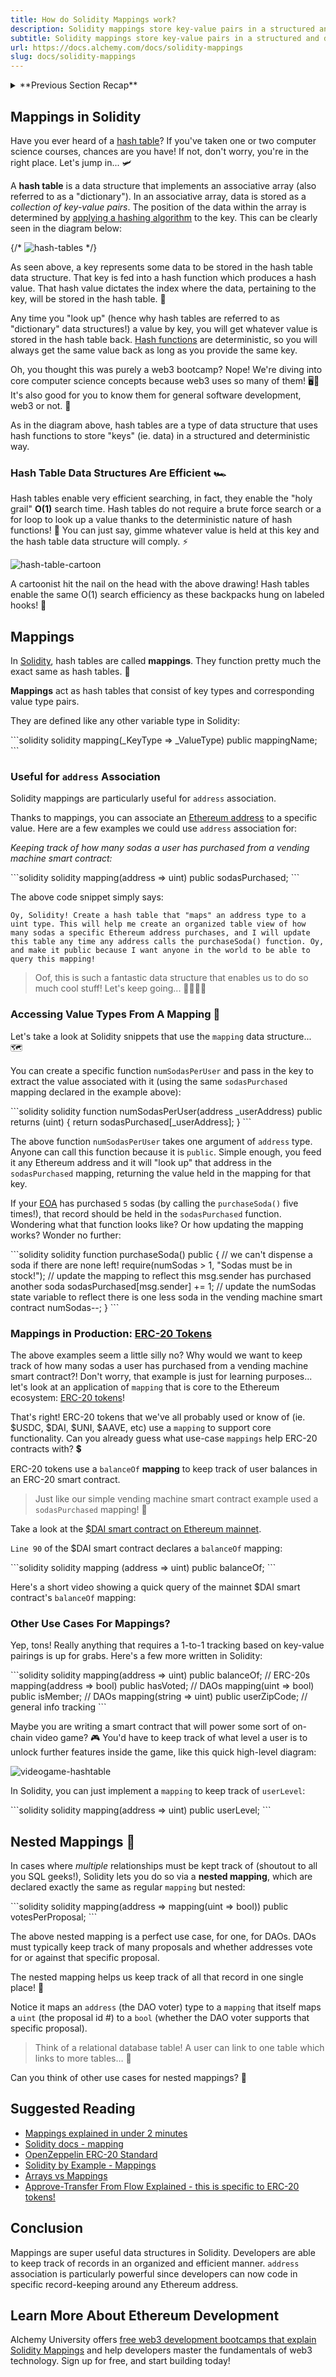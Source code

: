 ```yaml
---
title: How do Solidity Mappings work?
description: Solidity mappings store key-value pairs in a structured and deterministic way, useful for address association. They enable efficient searching and can be nested for complex relationships.
subtitle: Solidity mappings store key-value pairs in a structured and deterministic way, useful for address association. They enable efficient searching and can be nested for complex relationships.
url: https://docs.alchemy.com/docs/solidity-mappings
slug: docs/solidity-mappings
---
```


<details>
<summary>**Previous Section Recap**</summary>

In the previous section, we learned about Hardhat, a super powerful tool for building smart contracts. It is specifically designed to cover the entire pipeline including writing, testing, compiling and deploying smart contracts. 📜

[Hardhat](https://hardhat.org/) arrived at a timely time because we were just learning about the many artifacts produced out of the Solidity compilation process, mainly two that we care about as devs: the [ABI](/docs/smart-contract-abi) and the contract bytecode. Thanks to Hardhat, we are abstracted away from those artifacts to a level where it is much easier to work with them!

If you don't feel super comfortable with Hardhat yet (as we have many further activities that use it), don't worry BUT this is definitely one we would encourage you to go back and really refresh on. AU posted two different videos detailing every aspect of using Hardhat to compile and deploy smart contracts, you can check them out here:

1. [What is Hardhat?](https://university.alchemy.com/course/ethereum/md/639ac11a1422ec000466be36)
2. [Deploying & Interacting with Contracts](https://university.alchemy.com/course/ethereum/md/639a4cc4033c9b0004051a69)

</details>

## Mappings in Solidity

Have you ever heard of a [hash table](https://en.wikipedia.org/wiki/Hash_table)? If you've taken one or two computer science courses, chances are you have! If not, don't worry, you're in the right place. Let's jump in... 🛩

A **hash table** is a data structure that implements an associative array (also referred to as a "dictionary"). In an associative array, data is stored as a *collection of key-value pairs*. The position of the data within the array is determined by [applying a hashing algorithm](/docs/hashing-algorithm) to the key. This can be clearly seen in the diagram below:

{/* ![hash-tables](hash-table.png) */}

As seen above, a key represents some data to be stored in the hash table data structure. That key is fed into a hash function which produces a hash value. That hash value dictates the index where the data, pertaining to the key, will be stored in the hash table. 🧩

Any time you "look up" (hence why hash tables are referred to as "dictionary" data structures!) a value by key, you will get whatever value is stored in the hash table back. [Hash functions](https://en.wikipedia.org/wiki/Hash_function) are deterministic, so you will always get the same value back as long as you provide the same key.

<Info>
  Oh, you thought this was purely a web3 bootcamp? Nope! We're diving into core computer science concepts because web3 uses so many of them! 🖥🧪 It's also good for you to know them for general software development, web3 or not. 🤝
</Info>

As in the diagram above, hash tables are a type of data structure that uses hash functions to store "keys" (ie. data) in a structured and deterministic way.

### Hash Table Data Structures Are Efficient 🏎

Hash tables enable very efficient searching, in fact, they enable the "holy grail" **O(1)** search time. Hash tables do not require a brute force search or a for loop to look up a value thanks to the deterministic nature of hash functions! 🐐 You can just say, gimme whatever value is held at this key and the hash table data structure will comply. ⚡️

![hash-table-cartoon](Screen_Shot_2022-12-20_at_4.43.43_PM.png)

A cartoonist hit the nail on the head with the above drawing! Hash tables enable the same O(1) search efficiency as these backpacks hung on labeled hooks! 👏

## Mappings

In [Solidity](/docs/how-does-solidity-work), hash tables are called **mappings**. They function pretty much the exact same as hash tables. 🤷

**Mappings** act as hash tables that consist of key types and corresponding value type pairs.

They are defined like any other variable type in Solidity:

<CodeGroup>
  ```solidity solidity
  mapping(_KeyType => _ValueType) public mappingName;
  ```
</CodeGroup>

### Useful for `address` Association

Solidity mappings are particularly useful for `address` association.

Thanks to mappings, you can associate an [Ethereum address](/docs/what-is-ethereum) to a specific value. Here are a few examples we could use `address` association for:

*Keeping track of how many sodas a user has purchased from a vending machine smart contract:*

<CodeGroup>
  ```solidity solidity
  mapping(address => uint) public sodasPurchased;
  ```
</CodeGroup>

The above code snippet simply says:

`Oy, Solidity! Create a hash table that "maps" an address type to a uint type. This will help me create an organized table view of how many sodas a specific Ethereum address purchases, and I will update this table any time any address calls the purchaseSoda() function. Oy, and make it public because I want anyone in the world to be able to query this mapping!`

> Oof, this is such a fantastic data structure that enables us to do so much cool stuff! Let's keep going... 🏃‍♂️🏃‍♀️

### Accessing Value Types From A Mapping 🔎

Let's take a look at Solidity snippets that use the `mapping` data structure... 🗺

You can create a specific function `numSodasPerUser` and pass in the key to extract the value associated with it (using the same `sodasPurchased` mapping declared in the example above):

<CodeGroup>
  ```solidity solidity
  function numSodasPerUser(address _userAddress) public returns (uint) {
      return sodasPurchased[_userAddress];
  }
  ```
</CodeGroup>

The above function `numSodasPerUser` takes one argument of `address` type. Anyone can call this function because it is `public`. Simple enough, you feed it any Ethereum address and it will "look up" that address in the `sodasPurchased` mapping, returning the value held in the mapping for that key.

If your [EOA](/docs/ethereum-accounts) has purchased `5` sodas (by calling the `purchaseSoda()` five times!), that record should be held in the `sodasPurchased` function. Wondering what that function looks like? Or how updating the mapping works? Wonder no further:

<CodeGroup>
  ```solidity solidity
  function purchaseSoda() public {
      // we can't dispense a soda if there are none left!
      require(numSodas > 1, "Sodas must be in stock!");
      // update the mapping to reflect this msg.sender has purchased another soda
      sodasPurchased[msg.sender] += 1;
      // update the numSodas state variable to reflect there is one less soda in the vending machine smart contract
      numSodas--;
  }
  ```
</CodeGroup>

### Mappings in Production: [ERC-20 Tokens](https://docs.openzeppelin.com/contracts/3.x/erc20)

The above examples seem a little silly no? Why would we want to keep track of how many sodas a user has purchased from a vending machine smart contract?! Don't worry, that example is just for learning purposes... let's look at an application of `mapping` that is core to the Ethereum ecosystem: [ERC-20 tokens](https://solidity-by-example.org/app/erc20/)!

That's right! ERC-20 tokens that we've all probably used or know of (ie. $USDC, $DAI, $UNI, $AAVE, etc) use a `mapping` to support core functionality. Can you already guess what use-case `mappings` help ERC-20 contracts with? 💲

ERC-20 tokens use a `balanceOf` **mapping** to keep track of user balances in an ERC-20 smart contract.

> Just like our simple vending machine smart contract example used a `sodasPurchased` mapping! 🤯

Take a look at the [$DAI smart contract on Ethereum mainnet](https://etherscan.io/token/0x6b175474e89094c44da98b954eedeac495271d0f#code).

`Line 90` of the $DAI smart contract declares a `balanceOf` mapping:

<CodeGroup>
  ```solidity solidity
  mapping (address => uint) public balanceOf;
  ```
</CodeGroup>

Here's a short video showing a quick query of the mainnet $DAI smart contract's `balanceOf` mapping:

### Other Use Cases For Mappings?

Yep, tons! Really anything that requires a 1-to-1 tracking based on key-value pairings is up for grabs. Here's a few more written in Solidity:

<CodeGroup>
  ```solidity solidity
  mapping(address => uint) public balanceOf; // ERC-20s
  mapping(address => bool) public hasVoted; // DAOs
  mapping(uint => bool) public isMember; // DAOs
  mapping(string => uint) public userZipCode; // general info tracking
  ```
</CodeGroup>

Maybe you are writing a smart contract that will power some sort of on-chain video game? 🎮 You'd have to keep track of what level a user is to unlock further features inside the game, like this quick high-level diagram:

![videogame-hashtable](Screen_Shot_2022-12-20_at_3.48.06_PM.png)

In Solidity, you can just implement a `mapping` to keep track of `userLevel`:

<CodeGroup>
  ```solidity solidity
  mapping(address => uint) public userLevel;
  ```
</CodeGroup>

## Nested Mappings 🪺

In cases where *multiple* relationships must be kept track of (shoutout to all you SQL geeks!), Solidity lets you do so via a **nested mapping**, which are declared exactly the same as regular `mapping` but nested:

<CodeGroup>
  ```solidity solidity
  mapping(address => mapping(uint => bool)) public votesPerProposal;
  ```
</CodeGroup>

The above nested mapping is a perfect use case, for one, for DAOs. DAOs must typically keep track of many proposals and whether addresses vote for or against that specific proposal.

The nested mapping helps us keep track of all that record in one single place! 💯

Notice it maps an `address` (the DAO voter) type to a `mapping` that itself maps a `uint` (the proposal id #) to a `bool` (whether the DAO voter supports that specific proposal).

> Think of a relational database table! A user can link to one table which links to more tables… 🔗

Can you think of other use cases for nested mappings? 🧐

## Suggested Reading

* [Mappings explained in under 2 minutes](https://medium.com/upstate-interactive/mappings-in-solidity-explained-in-under-two-minutes-ecba88aff96e)
* [Solidity docs - mapping](https://docs.soliditylang.org/en/v0.8.4/internals/layout_in_storage.html)
* [OpenZeppelin ERC-20 Standard](https://docs.openzeppelin.com/contracts/3.x/erc20)
* [Solidity by Example - Mappings](https://solidity-by-example.org/mapping/)
* [Arrays vs Mappings](https://ethereum.stackexchange.com/questions/2592/store-data-in-mapping-vs-array)
* [Approve-Transfer From Flow Explained - this is specific to ERC-20 tokens!](https://ethereum.stackexchange.com/questions/46457/send-tokens-using-approve-and-transferfrom-vs-only-transfer)

## Conclusion

Mappings are super useful data structures in Solidity. Developers are able to keep track of records in an organized and efficient manner. `address` association is particularly powerful since developers can now code in specific record-keeping around any Ethereum address.

## Learn More About Ethereum Development

Alchemy University offers [free web3 development bootcamps that explain Solidity Mappings](https://university.alchemy.com/ethereum) and help developers master the fundamentals of web3 technology. Sign up for free, and start building today!
